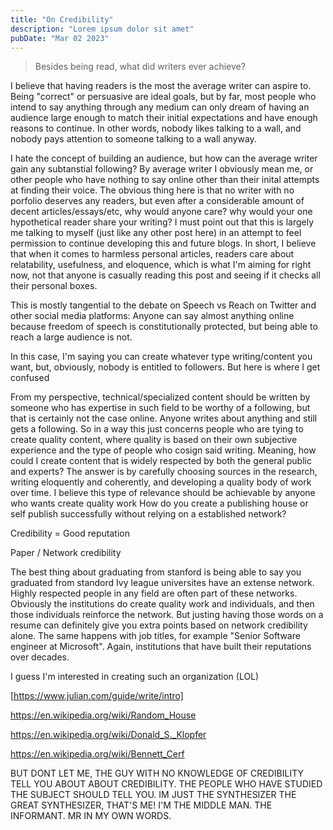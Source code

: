 ```yaml
---
title: "On Credibility"
description: "Lorem ipsum dolor sit amet"
pubDate: "Mar 02 2023"
---
```


> Besides being read, what did writers ever achieve?

I believe that having readers is the most the average writer can aspire to. Being "correct" or persuasive are ideal goals, but by far, most people who intend to say anything through any medium can only dream of having an audience large enough to match their initial expectations and have enough reasons to continue. In other words, nobody likes talking to a wall, and nobody pays attention to someone talking to a wall anyway. 

I hate the concept of building an audience, but how can the average writer gain any subtanstial following? By average writer I obviously mean me, or other people who have nothing to say online other than their inital attempts at finding their voice. The obvious thing here is that no writer with no porfolio deserves any readers, but even after a considerable amount of decent articles/essays/etc, why would anyone care? why would your one hypothetical reader share your writing? I must point out that this is largely me talking to myself (just like any other post here) in an attempt to feel permission to continue developing this and future blogs. In short, I believe that when it comes to harmless personal articles, readers care about relatability, usefulness, and eloquence, which is what I'm aiming for right now, not that anyone is casually reading this post and seeing if it checks all their personal boxes. 

This is mostly tangential to the debate on Speech vs Reach on Twitter and other social media platforms: Anyone can say almost anything online because freedom of speech is constitutionally protected, but being able to reach a large audience is not. 

In this case, I'm saying you can create whatever type writing/content you want, but, obviously, nobody is entitled to followers.
But here is where I get confused

From my perspective, technical/specialized content should be written by someone who has expertise in such field to be worthy of a following, but that is certainly not the case online. Anyone writes about anything and still gets a following. So in a way this just concerns people who are tying to create quality content, where quality is based on their own subjective experience and the type of people who cosign said writing. Meaning, how could I create content that is widely respected by both the general public and experts?
The answer is by carefully choosing sources in the research, writing eloquently and coherently, and developing a quality body of work over time. 
I believe this type of relevance should be achievable by anyone who wants create quality work
How do you create a publishing house or self publish successfully without relying on a established network?


Credibility = Good reputation

Paper / Network credibility 

The best thing about graduating from stanford is being able to say you graduated from standord
Ivy league universites have an extense network. Highly respected people in any field are often part of these networks. Obviously the institutions do create quality work and individuals, and then those individuals reinforce the network. But justing having those words on a resume can definitely give you extra points based on network credibility alone. The same happens with job titles, for example "Senior Software engineer at Microsoft". Again, institutions that have built their reputations over decades. 

I guess I'm interested in creating such an organization (LOL)

[https://www.julian.com/guide/write/intro]

https://en.wikipedia.org/wiki/Random_House

https://en.wikipedia.org/wiki/Donald_S._Klopfer

https://en.wikipedia.org/wiki/Bennett_Cerf


BUT DONT LET ME, THE GUY WITH NO KNOWLEDGE OF CREDIBILITY TELL YOU ABOUT ABOUT CREDIBILITY.
THE PEOPLE WHO HAVE STUDIED THE SUBJECT SHOULD TELL YOU. IM JUST THE SYNTHESIZER
THE GREAT SYNTHESIZER, THAT'S ME! I'M THE MIDDLE MAN. THE INFORMANT. MR IN MY OWN WORDS. 



